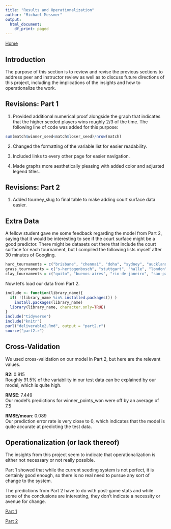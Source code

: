 ```yaml
---
title: "Results and Operationalization"
author: "Michael Messmer"
output:
  html_document:
    df_print: paged
---
```

<a href="index.html">Home</a>

## Introduction

The purpose of this section is to review and revise the previous sections to address peer and instructor review as well as to discuss future directions of this project, including the implications of the insights and how to operationalize the work.

## Revisions: Part 1

1. Provided additional numerical proof alongside the graph that indicates that the higher seeded players wins roughly 2/3 of the time. The following line of code was added for this purpose:

```r
sum(match$winner_seed<match$loser_seed)/nrow(match)
```

2. Changed the formatting of the variable list for easier readability.

3. Included links to every other page for easier navigation.

4. Made graphs more aesthetically pleasing with added color and adjusted legend titles.

## Revisions: Part 2

1. Added tourney_slug to final table to make adding court surface data easier.

## Extra Data

A fellow student gave me some feedback regarding the model from Part 2, saying that it would be interesting to see if the court surface might be a good predictor. There might be datasets out there that include the court surface for each tournament, but I compiled the following lists myself after 30 minutes of Googling.

```r
hard_tournaments = c("brisbane", "chennai", "doha", "sydney", "auckland", "australian-open", "montpellier", "sofia", "memphis", "rotterdam", "delray-beach", "marseille", "acapulco", "dubai", "indian-wells", "miami", "atlanta", "los-cabos", "washington", "montreal", "cincinnati", "winston-salem", "us-open", "metz", "st-petersburg", "chengdu", "shenzhen", "beijing", "tokyo", "shanghai", "antwerp", "moscow", "stockholm", "basel", "vienna", "paris", "nitto-atp-finals")
grass_tournaments = c("s-hertogenbosch", "stuttgart", "halle", "london", "antalya", "eastbourne", "wimbledon", "newport")
clay_tournaments = c("quito", "buenos-aires", "rio-de-janeiro", "sao-paulo", "houston", "marrakech", "monte-carlo", "barcelona", "budapest", "estoril", "istanbul", "munich", "madrid", "rome", "geneva", "lyon", "roland-garros", "bastad", "umag", "gstaad", "hamburg", "kitzbuhel")
```

Now let's load our data from Part 2.

```r
include <- function(library_name){
  if( !(library_name %in% installed.packages()) )
    install.packages(library_name) 
  library(library_name, character.only=TRUE)
}
include("tidyverse")
include("knitr")
purl("deliverable2.Rmd", output = "part2.r")
source("part2.r")
```

## Cross-Validation

We used cross-validation on our model in Part 2, but here are the relevant values.

**R2**: 0.915  
Roughly 91.5% of the variability in our test data can be explained by our model, which is quite high.

**RMSE**: 7.449  
Our model's predictions for winner_points_won were off by an average of 7.5

**RMSE/mean**: 0.089  
Our prediction error rate is very close to 0, which indicates that the model is quite accurate at predicting the test data.

## Operationalization (or lack thereof)

The insights from this project seem to indicate that operationalization is either not necessary or not really possible.

Part 1 showed that while the current seeding system is not perfect, it is certainly good enough, so there is no real need to pursue any sort of change to the system.

The predictions from Part 2 have to do with post-game stats and while some of the conclusions are interesting, they don't indicate a necessity or avenue for change.

<a href="deliverable1.html">Part 1</a>

<a href="deliverable2.html">Part 2</a>
